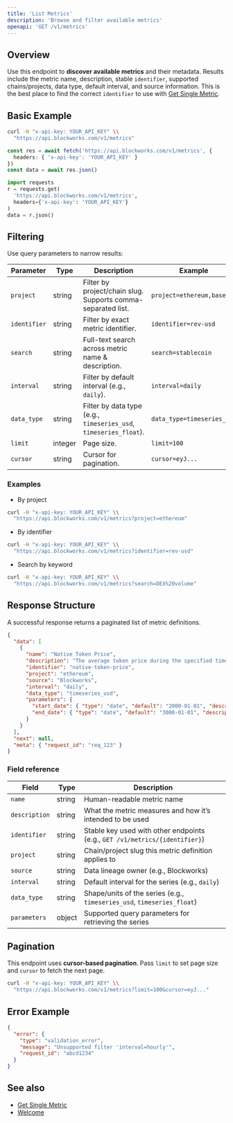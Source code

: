 ```yaml
---
title: 'List Metrics'
description: 'Browse and filter available metrics'
openapi: 'GET /v1/metrics'
---
```



## Overview

Use this endpoint to **discover available metrics** and their metadata. Results include the metric name, description, stable `identifier`, supported chains/projects, data type, default interval, and source information.
This is the best place to find the correct `identifier` to use with [Get Single Metric](/api-reference/metrics/get-single).

## Basic Example

<CodeGroup>

```bash cURL
curl -H "x-api-key: YOUR_API_KEY" \\
  "https://api.blockworks.com/v1/metrics"
```

```typescript TypeScript
const res = await fetch('https://api.blockworks.com/v1/metrics', {
  headers: { 'x-api-key': 'YOUR_API_KEY' }
})
const data = await res.json()
```

```python Python
import requests
r = requests.get(
  'https://api.blockworks.com/v1/metrics',
  headers={'x-api-key': 'YOUR_API_KEY'}
)
data = r.json()
```

</CodeGroup>

## Filtering

Use query parameters to narrow results:

| Parameter | Type | Description | Example |
|---|---|---|---|
| `project` | string | Filter by project/chain slug. Supports comma-separated list. | `project=ethereum,base` |
| `identifier` | string | Filter by exact metric identifier. | `identifier=rev-usd` |
| `search` | string | Full-text search across metric name & description. | `search=stablecoin` |
| `interval` | string | Filter by default interval (e.g., `daily`). | `interval=daily` |
| `data_type` | string | Filter by data type (e.g., `timeseries_usd`, `timeseries_float`). | `data_type=timeseries_usd` |
| `limit` | integer | Page size. | `limit=100` |
| `cursor` | string | Cursor for pagination. | `cursor=eyJ...` |

### Examples

- By project
```bash
curl -H "x-api-key: YOUR_API_KEY" \\
  "https://api.blockworks.com/v1/metrics?project=ethereum"
```

- By identifier
```bash
curl -H "x-api-key: YOUR_API_KEY" \\
  "https://api.blockworks.com/v1/metrics?identifier=rev-usd"
```

- Search by keyword
```bash
curl -H "x-api-key: YOUR_API_KEY" \\
  "https://api.blockworks.com/v1/metrics?search=DEX%20volume"
```

## Response Structure

A successful response returns a paginated list of metric definitions.

```json
{
  "data": [
    {
      "name": "Native Token Price",
      "description": "The average token price during the specified time period for the native asset of that chain.",
      "identifier": "native-token-price",
      "project": "ethereum",
      "source": "Blockworks",
      "interval": "daily",
      "data_type": "timeseries_usd",
      "parameters": {
        "start_date": { "type": "date", "default": "2000-01-01", "description": "Start date (inclusive)" },
        "end_date": { "type": "date", "default": "3000-01-01", "description": "End date (inclusive)" }
      }
    }
  ],
  "next": null,
  "meta": { "request_id": "req_123" }
}
```

### Field reference

| Field | Type | Description |
|---|---|---|
| `name` | string | Human-readable metric name |
| `description` | string | What the metric measures and how it’s intended to be used |
| `identifier` | string | Stable key used with other endpoints (e.g., `GET /v1/metrics/{identifier}`) |
| `project` | string | Chain/project slug this metric definition applies to |
| `source` | string | Data lineage owner (e.g., Blockworks) |
| `interval` | string | Default interval for the series (e.g., `daily`) |
| `data_type` | string | Shape/units of the series (e.g., `timeseries_usd`, `timeseries_float`) |
| `parameters` | object | Supported query parameters for retrieving the series |

## Pagination

This endpoint uses **cursor-based pagination**. Pass `limit` to set page size and `cursor` to fetch the next page.

```bash
curl -H "x-api-key: YOUR_API_KEY" \\
  "https://api.blockworks.com/v1/metrics?limit=100&cursor=eyJ..."
```

## Error Example

```json
{
  "error": {
    "type": "validation_error",
    "message": "Unsupported filter 'interval=hourly'",
    "request_id": "abcd1234"
  }
}
```

## See also

- [Get Single Metric](/api-reference/metrics/get-single)
- [Welcome](/)
